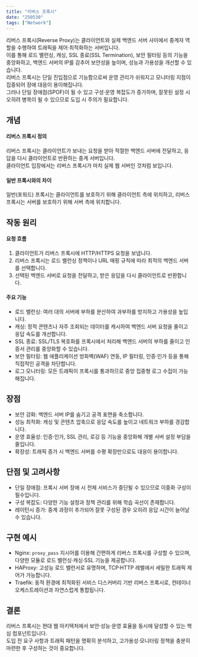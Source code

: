 ```yaml
---
title: "리버스 프록시"
date: "250530"
tags: ["Network"]
---
```


리버스 프록시(Reverse Proxy)는 클라이언트와 실제 백엔드 서버 사이에서 중계자 역할을 수행하여 트래픽을 제어·최적화하는 서버입니다.  
이를 통해 로드 밸런싱, 캐싱, SSL 종료(SSL Termination), 보안 필터링 등의 기능을 중앙화하고, 백엔드 서버의 IP를 감추어 보안성을 높이며, 성능과 가용성을 개선할 수 있습니다.  
리버스 프록시는 단일 진입점으로 기능함으로써 운영 관리가 쉬워지고 모니터링 지점이 집중되어 장애 대응이 용이해집니다.  
그러나 단일 장애점(SPOF)이 될 수 있고 구성·운영 복잡도가 증가하며, 잘못된 설정 시 오히려 병목이 될 수 있으므로 도입 시 주의가 필요합니다.

## 개념

#### 리버스 프록시 정의

리버스 프록시는 클라이언트가 보내는 요청을 받아 적절한 백엔드 서버에 전달하고, 응답을 다시 클라이언트로 반환하는 중계 서버입니다.  
클라이언트 입장에서는 리버스 프록시가 마치 실제 웹 서버인 것처럼 보입니다.

#### 일반 프록시와의 차이

일반(포워드) 프록시는 클라이언트를 보호하기 위해 클라이언트 측에 위치하고, 리버스 프록시는 서버를 보호하기 위해 서버 측에 위치합니다.

## 작동 원리

#### 요청 흐름

1. 클라이언트가 리버스 프록시에 HTTP/HTTPS 요청을 보냅니다.
2. 리버스 프록시는 로드 밸런싱 정책이나 URL 매핑 규칙에 따라 최적의 백엔드 서버를 선택합니다.
3. 선택된 백엔드 서버로 요청을 전달하고, 받은 응답을 다시 클라이언트로 반환합니다.

#### 주요 기능

- 로드 밸런싱: 여러 대의 서버에 부하를 분산하여 과부하를 방지하고 가용성을 높입니다.
- 캐싱: 정적 콘텐츠나 자주 조회되는 데이터를 캐시하여 백엔드 서버 요청을 줄이고 응답 속도를 개선합니다.
- SSL 종료: SSL/TLS 복호화를 프록시에서 처리해 백엔드 서버의 부하를 줄이고 인증서 관리를 중앙화할 수 있습니다.
- 보안 필터링: 웹 애플리케이션 방화벽(WAF) 연동, IP 필터링, 인증·인가 등을 통해 직접적인 공격을 차단합니다.
- 로그·모니터링: 모든 트래픽이 프록시를 통과하므로 중앙 집중형 로그 수집이 가능해집니다.

## 장점

- 보안 강화: 백엔드 서버 IP를 숨기고 공격 표면을 축소합니다.
- 성능 최적화: 캐싱 및 콘텐츠 압축으로 응답 속도를 높이고 네트워크 부하를 경감합니다.
- 운영 효율성: 인증·인가, SSL 관리, 로깅 등 기능을 중앙화해 개별 서버 설정 부담을 줄입니다.
- 확장성: 트래픽 증가 시 백엔드 서버를 수평 확장만으로도 대응이 용이합니다.

## 단점 및 고려사항

- 단일 장애점: 프록시 서버 장애 시 전체 서비스가 중단될 수 있으므로 이중화 구성이 필수입니다.
- 구성 복잡도: 다양한 기능 설정과 정책 관리를 위해 학습 곡선이 존재합니다.
- 레이턴시 증가: 중계 과정이 추가되어 잘못 구성된 경우 오히려 응답 시간이 늘어날 수 있습니다.

## 구현 예시

- Nginx: `proxy_pass` 지시어를 이용해 간편하게 리버스 프록시를 구성할 수 있으며, 다양한 모듈로 로드 밸런싱·캐싱·SSL 기능을 제공합니다.
- HAProxy: 고성능 로드 밸런서로 유명하며, TCP·HTTP 레벨에서 세밀한 트래픽 제어가 가능합니다.
- Traefik: 동적 환경에 최적화된 서비스 디스커버리 기반 리버스 프록시로, 컨테이너 오케스트레이션과 자연스럽게 통합됩니다.

## 결론

리버스 프록시는 현대 웹 아키텍처에서 보안·성능·운영 효율을 동시에 달성할 수 있는 핵심 컴포넌트입니다.  
도입 전 요구 사항과 트래픽 패턴을 명확히 분석하고, 고가용성·모니터링 정책을 충분히 마련한 후 구성하는 것이 중요합니다.
